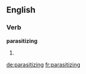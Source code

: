 ==English==

===Verb===
'''parasitizing'''

# {{present participle of|[[parasitize]]}}

[[de:parasitizing]]
[[fr:parasitizing]]